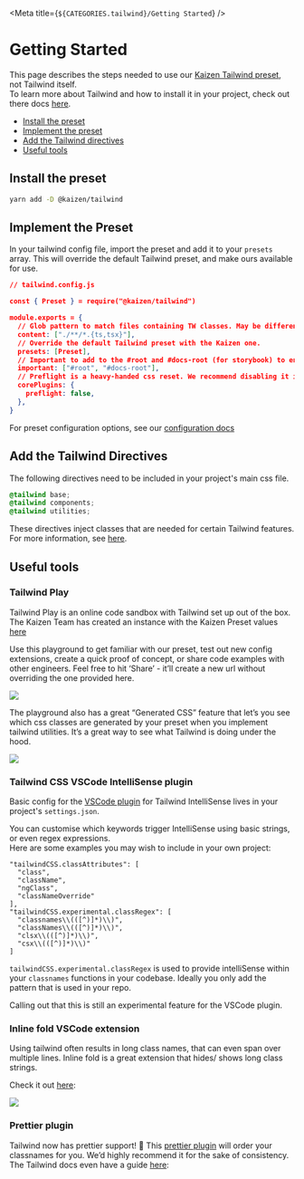 
<Meta title={`${CATEGORIES.tailwind}/Getting Started`} />

# Getting Started  

This page describes the steps needed to use our [Kaizen Tailwind preset](https://github.com/cultureamp/kaizen-design-system/tree/main/packages/tailwind), not Tailwind itself.  
To learn more about Tailwind and how to install it in your project, check out there docs [here](https://tailwindcss.com/docs/installation).

- [Install the preset](#install-the-preset)
- [Implement the preset](#implement-the-preset)
- [Add the Tailwind directives](#add-the-tailwind-directives)
- [Useful tools](#useful-tools)

## Install the preset

```bash
yarn add -D @kaizen/tailwind
```

## Implement the Preset

In your tailwind config file, import the preset and add it to your `presets` array. This will override the default Tailwind preset, and make ours available for use.


```json
// tailwind.config.js

const { Preset } = require("@kaizen/tailwind")

module.exports = {
  // Glob pattern to match files containing TW classes. May be different for your project.
  content: ["./**/*.{ts,tsx}"], 
  // Override the default Tailwind preset with the Kaizen one.
  presets: [Preset],
  // Important to add to the #root and #docs-root (for storybook) to ensure that Tailwind classes supersede component styles
  important: ["#root", "#docs-root"],
  // Preflight is a heavy-handed css reset. We recommend disabling it in your project.
  corePlugins: {
    preflight: false,
  },
}
```

For preset configuration options, see our [configuration docs](/story/tailwind-overview--page)

## Add the Tailwind Directives

The following directives need to be included in your project's main css file.

```scss
@tailwind base;
@tailwind components;
@tailwind utilities;
```

These directives inject classes that are needed for certain Tailwind features. For more information, see [here](https://tailwindcss.com/docs/functions-and-directives).



## Useful tools

### Tailwind Play

Tailwind Play is an online code sandbox with Tailwind set up out of the box. The Kaizen Team has created an instance with the Kaizen Preset values [here](https://play.tailwindcss.com/dy7PzIcLed)

Use this playground to get familiar with our preset, test out new config extensions, create a quick proof of concept, or share code examples with other engineers. Feel free to hit ‘Share’ - it’ll create a new url without overriding the one provided here.

<img src={TailwindPlay}/>

The playground also has a great “Generated CSS” feature that let’s you see which css classes are generated by your preset when you implement tailwind utilities. It’s a great way to see what Tailwind is doing under the hood.

<div className="flex justify-center">
  <img src={CssGeneration}/>
</div>

### Tailwind CSS VSCode IntelliSense plugin

Basic config for the [VSCode plugin](https://marketplace.visualstudio.com/items?itemName=bradlc.vscode-tailwindcss) for Tailwind IntelliSense lives in your project's `settings.json`.

You can customise which keywords trigger IntelliSense using basic strings, or even regex expressions.  
Here are some examples you may wish to include in your own project:

```
"tailwindCSS.classAttributes": [
  "class",
  "className",
  "ngClass",
  "classNameOverride"
],
"tailwindCSS.experimental.classRegex": [
  "classnames\\(([^)]*)\\)",
  "classNames\\(([^)]*)\\)",
  "clsx\\(([^)]*)\\)",
  "csx\\(([^)]*)\\)"
]
```

`tailwindCSS.experimental.classRegex` is used to provide intelliSense within your `classnames` functions in your codebase. Ideally you only add the pattern that is used in your repo.

Calling out that this is still an experimental feature for the VSCode plugin.

### Inline fold VSCode extension
Using tailwind often results in long class names, that can even span over multiple lines. Inline fold is a great extension that hides/ shows long class strings.

Check it out [here](https://marketplace.visualstudio.com/items?itemName=moalamri.inline-fold):


<div className="flex justify-center">
  <img src={InlineFold}/>
</div>

### Prettier plugin

Tailwind now has prettier support! 🎉 This [prettier plugin](https://github.com/tailwindlabs/prettier-plugin-tailwindcss) will order your classnames for you. We’d highly recommend it for the sake of consistency. The Tailwind docs even have a guide [here](https://tailwindcss.com/blog/automatic-class-sorting-with-prettier):

